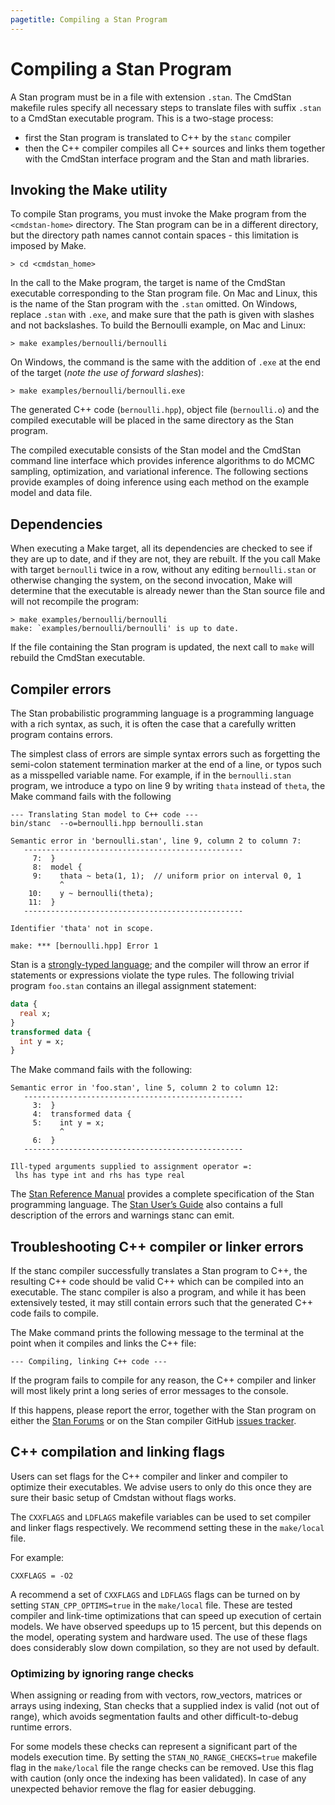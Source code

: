 ```yaml
---
pagetitle: Compiling a Stan Program
---
```


# Compiling a Stan Program

A Stan program must be in a file with extension `.stan`.
The CmdStan makefile rules specify all necessary steps to
translate files with suffix `.stan` to a CmdStan executable program.
This is a two-stage process:

- first the Stan program is translated to C++ by the `stanc` compiler
- then the C++ compiler compiles all C++ sources and links them together
with the CmdStan interface program and the Stan and math libraries.

## Invoking the Make utility

To compile Stan programs, you must invoke the Make program from
the `<cmdstan-home>` directory.
The Stan program can be in a different directory, but the directory path
names cannot contain spaces - this limitation is imposed by Make.
```
> cd <cmdstan_home>
```

In the call to the Make program, the target is name of the CmdStan executable
corresponding to the Stan program file.
On Mac and Linux, this is the name of the Stan program with the `.stan`
omitted. On Windows, replace `.stan` with `.exe`, and make
sure that the path is given with slashes and not backslashes.
To build the Bernoulli example, on Mac and Linux:
```
> make examples/bernoulli/bernoulli
```
On Windows, the command is the same with the addition of `.exe`
at the end of the target (_note the use of forward slashes_):
```
> make examples/bernoulli/bernoulli.exe
```
The generated C++ code (`bernoulli.hpp`), object file (`bernoulli.o`)
and the compiled executable will be placed in the same directory as the Stan program.

The compiled executable consists of the Stan model and the CmdStan command line interface
which provides inference algorithms to do MCMC sampling, optimization, and variational inference.
The following sections provide examples of doing inference using each method
on the example model and data file.

## Dependencies

When executing a Make target, all its dependencies are checked
to see if they are up to date, and if they are not, they are rebuilt.
If the you call Make with target `bernoulli` twice in a row, without any
editing `bernoulli.stan` or otherwise changing the system,
on the second invocation, Make will determine that the executable is already newer
than the Stan source file and will not recompile the program:
```
> make examples/bernoulli/bernoulli
make: `examples/bernoulli/bernoulli' is up to date.
```
If the file containing the Stan program is updated,
the next call to `make` will rebuild the CmdStan executable.


## Compiler errors

The Stan probabilistic programming language is a programming language with a rich syntax,
as such, it is often the case that a carefully written program contains errors.

The simplest class of errors are simple syntax errors such as forgetting
the semi-colon statement termination marker at the end of a line,
or typos such as a misspelled variable name.
For example, if in the `bernoulli.stan` program, we introduce a typo on line $9$
by writing `thata` instead of `theta`, the Make command fails with the following
```
--- Translating Stan model to C++ code ---
bin/stanc  --o=bernoulli.hpp bernoulli.stan

Semantic error in 'bernoulli.stan', line 9, column 2 to column 7:
   -------------------------------------------------
     7:  }
     8:  model {
     9:    thata ~ beta(1, 1);  // uniform prior on interval 0, 1
           ^
    10:    y ~ bernoulli(theta);
    11:  }
   -------------------------------------------------

Identifier 'thata' not in scope.

make: *** [bernoulli.hpp] Error 1
```

Stan is a [strongly-typed language](https://mc-stan.org/docs/reference-manual/data-types.html);
and the compiler will throw an error if statements or expressions violate the type rules.
The following trivial program `foo.stan` contains an illegal assignment statement:
```stan
data {
  real x;
}
transformed data {
  int y = x;
}
```
The Make command fails with the following:
```
Semantic error in 'foo.stan', line 5, column 2 to column 12:
   -------------------------------------------------
     3:  }
     4:  transformed data {
     5:    int y = x;
           ^
     6:  }
   -------------------------------------------------

Ill-typed arguments supplied to assignment operator =:
 lhs has type int and rhs has type real
```

The [Stan Reference Manual](https://mc-stan.org/docs/reference-manual/index.html)
provides a complete specification of the Stan programming language. The
[Stan User's Guide](https://mc-stan.org/docs/stan-users-guide/using-stanc.html)
also contains a full description of the errors and warnings stanc can emit.

## Troubleshooting C++ compiler or linker errors

If the stanc compiler successfully translates a Stan program to C++,
the resulting C++ code should be valid C++ which can be
compiled into an executable.
The stanc compiler is also a program, and while it has been extensively tested,
it may still contain errors such that the generated C++ code fails to compile.

The Make command prints the following message to the terminal
at the point when it compiles and links the C++ file:
```
--- Compiling, linking C++ code ---
```
If the program fails to compile for any reason,
the C++ compiler and linker will most likely print a long series
of error messages to the console.

If this happens, please report the error, together with the Stan program on either
the [Stan Forums](https://discourse.mc-stan.org/) or on the Stan compiler
GitHub [issues tracker](https://github.com/stan-dev/stanc3/issues).


## C++ compilation and linking flags

Users can set flags for the C++ compiler and linker and compiler to optimize their executables. We advise
users to only do this once they are sure their basic setup of Cmdstan without flags works.

The `CXXFLAGS` and `LDFLAGS` makefile variables can be used to set compiler and linker flags respectively. We
recommend setting these in the `make/local` file.

For example:
```
CXXFLAGS = -O2
```

A recommend a set of `CXXFLAGS` and `LDFLAGS` flags can be turned on by setting `STAN_CPP_OPTIMS=true`
in the `make/local` file. These are tested compiler and link-time optimizations that can speed up execution
of certain models. We have observed speedups up to 15 percent, but this depends on the model, operating system
and hardware used. The use of these flags does considerably slow down compilation, so they are not used by default.


### Optimizing by ignoring range checks

When assigning or reading from with vectors, row_vectors, matrices or arrays using indexing, Stan checks that a
supplied index is valid (not out of range), which avoids segmentation faults and other difficult-to-debug runtime errors.

For some models these checks can represent a significant part of the models execution time. By setting the
`STAN_NO_RANGE_CHECKS=true` makefile flag in the `make/local` file the range checks can be removed.
Use this flag with caution (only once the indexing has been validated). In case of any unexpected behavior
remove the flag for easier debugging.
